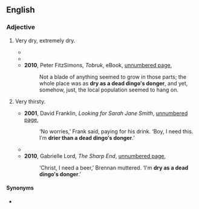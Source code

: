==English==

===Adjective===
{{en-adj|drier than a dead dingo's donger|sup=-|head=[[dry]] as a [[dead]] [[dingo]]'s [[donger]]}}

# {{lb|en|Australia|simile|informal}} Very dry, extremely dry.
#* {{quote-text|year=2008|author=Di Morrissey|title=Heart of the Dreaming|page=376|url=http://books.google.com/books?id=3KF4QA7alu4C&pg=PA376&dq=%22dry+as+a+dead+dingo%27s+donger%22&hl=en&ei=utzJTq_RMuXFmAWKp-gt&sa=X&oi=book_result&ct=result&redir_esc=y#v=onepage&q=%22dry%20as%20a%20dead%20dingo%27s%20donger%22&f=false|passage=‘Not on a Sunday, mate. Town's as '''dry as a dead dingo′s donger'''. This is Queensland,’ explained one of the station hands.}}
#* {{quote-text|year=2010|author=Jessica Rudd|title=Campaign Ruby|page=181|url=http://books.google.com/books?id=jGmVMcx9IW8C&pg=PA180&dq=%22dry+as+a+dead+dingo%27s+donger%22&hl=en&ei=atLJTv2zIMjEmAXP1ckc&sa=X&oi=book_result&ct=result&redir_esc=y#v=onepage&q=%22dry%20as%20a%20dead%20dingo%27s%20donger%22&f=false|passage=‘It′s been an absolute bloody stinker today, hasn′t it?’ said the tanned octogenarian in an almost indecipherable Australian accent. ‘'''Dry as a dead dingo′s donger'''.’}}
#* '''2010''', Peter FitzSimons, ''Tobruk'', eBook, [http://books.google.com/books?id=UWRr3qHmH_YC&pg=PT299&dq=%22dry+as+a+dead+dingo%27s+donger%22&hl=en&ei=DtjJTrLRK4T_mAXf99UX&sa=X&oi=book_result&ct=result&redir_esc=y#v=onepage&q=%22dry%20as%20a%20dead%20dingo%27s%20donger%22&f=false unnumbered page],
#*: Not a blade of anything seemed to grow in those parts; the whole place was as '''dry as a dead dingo′s donger''', and yet, somehow, just, the local population seemed to hang on.
# {{lb|en|Australia|simile|informal}} Very thirsty.
#* '''2001''', David Franklin, ''Looking for Sarah Jane Smith'', [http://books.google.com/books?id=T2Gax6htdHwC&pg=PT106&dq=%22drier+than+a+dead+dingo%27s+donger%22&hl=en&ei=KePJTqPMJeTFmQXHh_AC&sa=X&oi=book_result&ct=result&sqi=2&redir_esc=y#v=onepage&q=%22drier%20than%20a%20dead%20dingo%27s%20donger%22&f=false unnumbered page],
#*: ‘No worries,’ Frank said, paying for his drink. ‘Boy, I need this. I′m '''drier than a dead dingo′s donger'''.’
#* {{quote-text|year=2005|author=Patrick Taylor|title=Now and in the Hour of Our Death|page=70|url=http://books.google.com/books?id=ANLHQB_ATVoC&pg=PA70&dq=%22dry+as+a+dead+dingo%27s+donger%22&hl=en&ei=dt_JTt2tCsLQmAWp7eQK&sa=X&oi=book_result&ct=result&redir_esc=y#v=onepage&q=%22dry%20as%20a%20dead%20dingo%27s%20donger%22&f=false|passage=“Let′s have a bottle.” Tim leant across and whispered, “I′m as '''dry as a dead dingo′s donger'''.”}}
#* '''2010''', Gabrielle Lord, ''The Sharp End'', [http://books.google.com/books?id=rT70g0ba80sC&pg=PT86&dq=%22dry+as+a+dead+dingo%27s+donger%22&hl=en&ei=DtjJTrLRK4T_mAXf99UX&sa=X&oi=book_result&ct=result&redir_esc=y#v=onepage&q=%22dry%20as%20a%20dead%20dingo%27s%20donger%22&f=false unnumbered page],
#*: ‘Christ, I need a beer,’ Brennan muttered. ‘I'm '''dry as a dead dingo′s donger'''.’

====Synonyms====
* {{l|en|dry as a nun's nasty}}